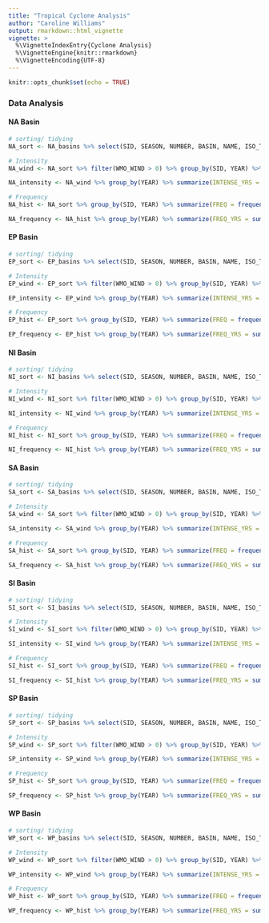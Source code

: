 ```yaml
---
title: "Tropical Cyclone Analysis"
author: "Caroline Williams"
output: rmarkdown::html_vignette
vignette: >
  %\VignetteIndexEntry{Cyclone Analysis}
  %\VignetteEngine{knitr::rmarkdown}
  %\VignetteEncoding{UTF-8}
---
```


```r
knitr::opts_chunk$set(echo = TRUE)
```

### Data Analysis
#### NA Basin
```r
# sorting/ tidying
NA_sort <- NA_basins %>% select(SID, SEASON, NUMBER, BASIN, NAME, ISO_TIME, LAT, LON, WMO_WIND, DIST2LAND, LANDFALL) %>% separate(., "ISO_TIME", c("YEAR", "MONTH", "DATE"), sep= "-") %>% separate(., "DATE", c("DATE", "TIME"), sep= " ")

# Intensity 
NA_wind <- NA_sort %>% filter(WMO_WIND > 0) %>% group_by(SID, YEAR) %>% summarize(INTENSITY = mean(WMO_WIND %>% as.numeric()))

NA_intensity <- NA_wind %>% group_by(YEAR) %>% summarize(INTENSE_YRS = mean(INTENSITY)) %>% mutate(YEAR = YEAR %>% as.numeric())

# Frequency
NA_hist <- NA_sort %>% group_by(SID, YEAR) %>% summarize(FREQ = frequency(SID %>% as.numeric()))

NA_frequency <- NA_hist %>% group_by(YEAR) %>% summarize(FREQ_YRS = sum(FREQ)) %>% mutate(YEAR = YEAR %>% as.numeric())
```

#### EP Basin
```r
# sorting/ tidying
EP_sort <- EP_basins %>% select(SID, SEASON, NUMBER, BASIN, NAME, ISO_TIME, LAT, LON, WMO_WIND, DIST2LAND, LANDFALL) %>% separate(., "ISO_TIME", c("YEAR", "MONTH", "DATE"), sep= "-") %>% separate(., "DATE", c("DATE", "TIME"), sep= " ")

# Intensity 
EP_wind <- EP_sort %>% filter(WMO_WIND > 0) %>% group_by(SID, YEAR) %>% summarize(INTENSITY = mean(WMO_WIND %>% as.numeric()))

EP_intensity <- EP_wind %>% group_by(YEAR) %>% summarize(INTENSE_YRS = mean(INTENSITY)) %>% mutate(YEAR = YEAR %>% as.numeric())

# Frequency
EP_hist <- EP_sort %>% group_by(SID, YEAR) %>% summarize(FREQ = frequency(SID %>% as.numeric()))

EP_frequency <- EP_hist %>% group_by(YEAR) %>% summarize(FREQ_YRS = sum(FREQ)) %>% mutate(YEAR = YEAR %>% as.numeric())
```

#### NI Basin
```r
# sorting/ tidying
NI_sort <- NI_basins %>% select(SID, SEASON, NUMBER, BASIN, NAME, ISO_TIME, LAT, LON, WMO_WIND, DIST2LAND, LANDFALL) %>% separate(., "ISO_TIME", c("YEAR", "MONTH", "DATE"), sep= "-") %>% separate(., "DATE", c("DATE", "TIME"), sep= " ")

# Intensity 
NI_wind <- NI_sort %>% filter(WMO_WIND > 0) %>% group_by(SID, YEAR) %>% summarize(INTENSITY = mean(WMO_WIND %>% as.numeric()))

NI_intensity <- NI_wind %>% group_by(YEAR) %>% summarize(INTENSE_YRS = mean(INTENSITY)) %>% mutate(YEAR = YEAR %>% as.numeric())

# Frequency
NI_hist <- NI_sort %>% group_by(SID, YEAR) %>% summarize(FREQ = frequency(SID %>% as.numeric()))

NI_frequency <- NI_hist %>% group_by(YEAR) %>% summarize(FREQ_YRS = sum(FREQ)) %>% mutate(YEAR = YEAR %>% as.numeric())
```

#### SA Basin
```r
# sorting/ tidying
SA_sort <- SA_basins %>% select(SID, SEASON, NUMBER, BASIN, NAME, ISO_TIME, LAT, LON, WMO_WIND, DIST2LAND, LANDFALL) %>% separate(., "ISO_TIME", c("YEAR", "MONTH", "DATE"), sep= "-") %>% separate(., "DATE", c("DATE", "TIME"), sep= " ")

# Intensity 
SA_wind <- SA_sort %>% filter(WMO_WIND > 0) %>% group_by(SID, YEAR) %>% summarize(INTENSITY = mean(WMO_WIND %>% as.numeric()))

SA_intensity <- SA_wind %>% group_by(YEAR) %>% summarize(INTENSE_YRS = mean(INTENSITY)) %>% mutate(YEAR = YEAR %>% as.numeric())

# Frequency
SA_hist <- SA_sort %>% group_by(SID, YEAR) %>% summarize(FREQ = frequency(SID %>% as.numeric()))

SA_frequency <- SA_hist %>% group_by(YEAR) %>% summarize(FREQ_YRS = sum(FREQ)) %>% mutate(YEAR = YEAR %>% as.numeric())
```

#### SI Basin
```r
# sorting/ tidying
SI_sort <- SI_basins %>% select(SID, SEASON, NUMBER, BASIN, NAME, ISO_TIME, LAT, LON, WMO_WIND, DIST2LAND, LANDFALL) %>% separate(., "ISO_TIME", c("YEAR", "MONTH", "DATE"), sep= "-") %>% separate(., "DATE", c("DATE", "TIME"), sep= " ")

# Intensity 
SI_wind <- SI_sort %>% filter(WMO_WIND > 0) %>% group_by(SID, YEAR) %>% summarize(INTENSITY = mean(WMO_WIND %>% as.numeric()))

SI_intensity <- SI_wind %>% group_by(YEAR) %>% summarize(INTENSE_YRS = mean(INTENSITY)) %>% mutate(YEAR = YEAR %>% as.numeric())

# Frequency
SI_hist <- SI_sort %>% group_by(SID, YEAR) %>% summarize(FREQ = frequency(SID %>% as.numeric()))

SI_frequency <- SI_hist %>% group_by(YEAR) %>% summarize(FREQ_YRS = sum(FREQ)) %>% mutate(YEAR = YEAR %>% as.numeric())
```

#### SP Basin
```r
# sorting/ tidying
SP_sort <- SP_basins %>% select(SID, SEASON, NUMBER, BASIN, NAME, ISO_TIME, LAT, LON, WMO_WIND, DIST2LAND, LANDFALL) %>% separate(., "ISO_TIME", c("YEAR", "MONTH", "DATE"), sep= "-") %>% separate(., "DATE", c("DATE", "TIME"), sep= " ")

# Intensity 
SP_wind <- SP_sort %>% filter(WMO_WIND > 0) %>% group_by(SID, YEAR) %>% summarize(INTENSITY = mean(WMO_WIND %>% as.numeric()))

SP_intensity <- SP_wind %>% group_by(YEAR) %>% summarize(INTENSE_YRS = mean(INTENSITY)) %>% mutate(YEAR = YEAR %>% as.numeric())

# Frequency
SP_hist <- SP_sort %>% group_by(SID, YEAR) %>% summarize(FREQ = frequency(SID %>% as.numeric()))

SP_frequency <- SP_hist %>% group_by(YEAR) %>% summarize(FREQ_YRS = sum(FREQ)) %>% mutate(YEAR = YEAR %>% as.numeric())
```

#### WP Basin
```r
# sorting/ tidying
WP_sort <- WP_basins %>% select(SID, SEASON, NUMBER, BASIN, NAME, ISO_TIME, LAT, LON, WMO_WIND, DIST2LAND, LANDFALL) %>% separate(., "ISO_TIME", c("YEAR", "MONTH", "DATE"), sep= "-") %>% separate(., "DATE", c("DATE", "TIME"), sep= " ")

# Intensity 
WP_wind <- WP_sort %>% filter(WMO_WIND > 0) %>% group_by(SID, YEAR) %>% summarize(INTENSITY = mean(WMO_WIND %>% as.numeric()))

WP_intensity <- WP_wind %>% group_by(YEAR) %>% summarize(INTENSE_YRS = mean(INTENSITY)) %>% mutate(YEAR = YEAR %>% as.numeric())

# Frequency
WP_hist <- WP_sort %>% group_by(SID, YEAR) %>% summarize(FREQ = frequency(SID %>% as.numeric()))

WP_frequency <- WP_hist %>% group_by(YEAR) %>% summarize(FREQ_YRS = sum(FREQ)) %>% mutate(YEAR = YEAR %>% as.numeric())
```
